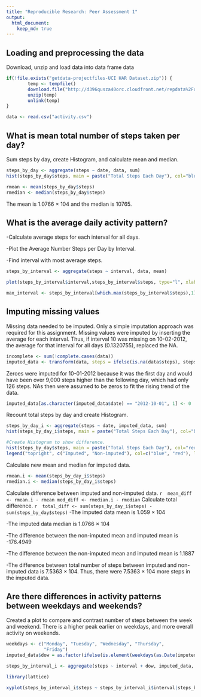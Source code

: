 ```yaml
---
title: "Reproducible Research: Peer Assessment 1"
output: 
  html_document:
    keep_md: true
---
```



## Loading and preprocessing the data
Download, unzip and load data into data frame data

```r
if(!file.exists("getdata-projectfiles-UCI HAR Dataset.zip")) {
        temp <- tempfile()
        download.file("http://d396qusza40orc.cloudfront.net/repdata%2Fdata%2Factivity.zip",temp)
        unzip(temp)
        unlink(temp)
}

data <- read.csv("activity.csv")
```


## What is mean total number of steps taken per day?
Sum steps by day, create Histogram, and calculate mean and median.

```r
steps_by_day <- aggregate(steps ~ date, data, sum)
hist(steps_by_day$steps, main = paste("Total Steps Each Day"), col="blue", xlab="Number of Steps")
```
```r
rmean <- mean(steps_by_day$steps)
rmedian <- median(steps_by_day$steps)
```
The mean is 1.0766 × 104 and the median is 10765.


## What is the average daily activity pattern?
-Calculate average steps for each interval for all days.

-Plot the Average Number Steps per Day by Interval.

-Find interval with most average steps.

```r
steps_by_interval <- aggregate(steps ~ interval, data, mean)

plot(steps_by_interval$interval,steps_by_interval$steps, type="l", xlab="Interval", ylab="Number of Steps",main="Average Number of Steps per Day by Interval")
```

```r
max_interval <- steps_by_interval[which.max(steps_by_interval$steps),1]
```



## Imputing missing values

Missing data needed to be imputed. Only a simple imputation approach was required for this assignment. Missing values were imputed by inserting the average for each interval. Thus, if interval 10 was missing on 10-02-2012, the average for that interval for all days (0.1320755), replaced the NA.

```r
incomplete <- sum(!complete.cases(data))
imputed_data <- transform(data, steps = ifelse(is.na(data$steps), steps_by_interval$steps[match(data$interval, steps_by_interval$interval)], data$steps))
```
Zeroes were imputed for 10-01-2012 because it was the first day and would have been over 9,000 steps higher than the following day, which had only 126 steps. NAs then were assumed to be zeros to fit the rising trend of the data.

```r
imputed_data[as.character(imputed_data$date) == "2012-10-01", 1] <- 0
```
Recount total steps by day and create Histogram.
```r
steps_by_day_i <- aggregate(steps ~ date, imputed_data, sum)
hist(steps_by_day_i$steps, main = paste("Total Steps Each Day"), col="blue", xlab="Number of Steps")

#Create Histogram to show difference. 
hist(steps_by_day$steps, main = paste("Total Steps Each Day"), col="red", xlab="Number of Steps", add=T)
legend("topright", c("Imputed", "Non-imputed"), col=c("blue", "red"), lwd=10)
```
Calculate new mean and median for imputed data.
```r
rmean.i <- mean(steps_by_day_i$steps)
rmedian.i <- median(steps_by_day_i$steps)
 ```
 Calculate difference between imputed and non-imputed data.
 ```r
 mean_diff <- rmean.i - rmean
med_diff <- rmedian.i - rmedian
 ```
 Calculate total difference.
 ```r
 total_diff <- sum(steps_by_day_i$steps) - sum(steps_by_day$steps)
 ```
 -The imputed data mean is 1.059 × 104

 -The imputed data median is 1.0766 × 104

 -The difference between the non-imputed mean and imputed mean is -176.4949

 -The difference between the non-imputed mean and imputed mean is 1.1887

 -The difference between total number of steps between imputed and non-imputed data is 7.5363 × 104. Thus, there were 7.5363 × 104 more   steps in the imputed data.




## Are there differences in activity patterns between weekdays and weekends?
Created a plot to compare and contrast number of steps between the week and weekend. There is a higher peak earlier on weekdays, and more overall activity on weekends.

```r
weekdays <- c("Monday", "Tuesday", "Wednesday", "Thursday", 
              "Friday")
imputed_data$dow = as.factor(ifelse(is.element(weekdays(as.Date(imputed_data$date)),weekdays), "Weekday", "Weekend"))

steps_by_interval_i <- aggregate(steps ~ interval + dow, imputed_data, mean)

library(lattice)

xyplot(steps_by_interval_i$steps ~ steps_by_interval_i$interval|steps_by_interval_i$dow, main="Average Steps per Day by Interval",xlab="Interval", ylab="Steps",layout=c(1,2), type="l")
```
